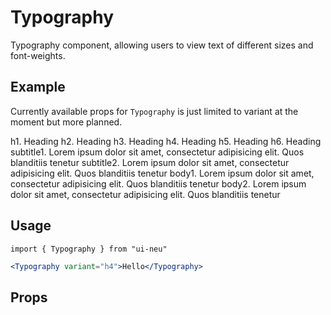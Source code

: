 

<Meta title="Typography" component={Typography} />

# Typography

Typography component, allowing users to view text of different sizes and font-weights.

## Example

Currently available props for `Typography` is just limited to variant at the moment but more planned.

<Preview>
  <Story name="Standard" height="100px">
      <div>
          <Typography variant="h1">h1. Heading</Typography>
          <Typography variant="h2">h2. Heading</Typography>
          <Typography variant="h3">h3. Heading</Typography>
          <Typography variant="h4">h4. Heading</Typography>
          <Typography variant="h5">h5. Heading</Typography>
          <Typography variant="h6">h6. Heading</Typography>
          <Typography variant="subtitle1">subtitle1. Lorem ipsum dolor sit amet, consectetur adipisicing elit. Quos blanditiis tenetur</Typography>
          <Typography variant="subtitle2">subtitle2. Lorem ipsum dolor sit amet, consectetur adipisicing elit. Quos blanditiis tenetur</Typography>
          <Typography variant="body1">body1. Lorem ipsum dolor sit amet, consectetur adipisicing elit. Quos blanditiis tenetur</Typography>
          <Typography variant="body2">body2. Lorem ipsum dolor sit amet, consectetur adipisicing elit. Quos blanditiis tenetur</Typography>
    </div>
  </Story>
</Preview>

## Usage

`import { Typography } from "ui-neu"`

```jsx
<Typography variant="h4">Hello</Typography>
```

## Props

<Props of={Typography} />
